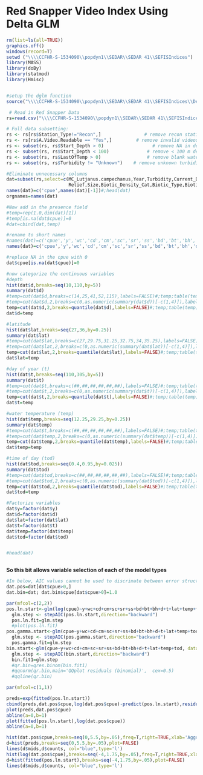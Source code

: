 
Red Snapper Video Index Using Delta GLM
========


```r
rm(list=ls(all=TRUE)) 
graphics.off()
windows(record=T)
setwd ("\\\\CCFHR-S-1534090\\popdyn1\\SEDAR\\SEDAR 41\\SEFISIndices")
library(MASS)
library(doBy)
library(statmod)
library(Hmisc)


#setup the dglm function
source("\\\\CCFHR-S-1534090\\popdyn1\\SEDAR\\SEDAR 41\\SEFISIndices\\DeltaGlm\\DeltaGLM-1-7-2-PBC-LGC.r")


```

```r
 # Read in Red Snapper Data
rs=read.csv("\\\\CCFHR-S-1534090\\popdyn1\\SEDAR\\SEDAR 41\\SEFISIndices\\RedSnapGLMData.csv")#;head(rs);rawdat=rs
```


```r
# Full data subsetting: 
rs <- rs[rs$Station_Type!="Recon",]                # remove recon stations
rs <- rs[rs$A.Video.Readable == "Yes",]         # remove invalid videos
rs <- subset(rs, rs$Start_Depth > 0)                  # remove NA in depth
rs <- subset(rs, rs$Start_Depth < 100)              # remove < 100 m deep
rs <- subset(rs, rs$LastOfTemp > 0)                 # remove blank water temps
rs <- subset(rs, rs$Turbidity != "Unknown")    # remove unknown turbidity values

#Eliminate unnecessary columns
dat=subset(rs,select=c(MC_Lutjanus.campechanus,Year,Turbidity,Current_Direction,Current_Magnitude,Substrate_Cat,
                       Relief,Size,Biotic_Density_Cat,Biotic_Type,Biotic_Height,Start_Depth,Julian,Start_Latitude,LastOfTemp,TOD))
names(dat)=c('cpue',names(dat)[-1])#;head(dat)
orgnames=names(dat)

#Now add in the presence field
#temp=rep(1.0,dim(dat)[1])
#temp[is.na(dat$cpue)]=0
#dat=cbind(dat,temp)

#rename to short names
#names(dat)=c('cpue','y','wc','cd','cm','sc','sr','ss','bd','bt','bh','d','t','lat','temp','tod','pos')#;head(dat)
names(dat)=c('cpue','y','wc','cd','cm','sc','sr','ss','bd','bt','bh','d','t','lat','temp','tod')#;head(dat)

#replace NA in the cpue with 0
dat$cpue[is.na(dat$cpue)]=0

#now categorize the continuous variables
#depth
hist(dat$d,breaks=seq(10,110,by=5))
summary(dat$d)
#temp=cut(dat$d,breaks=c(14,25,41,52,115),labels=FALSE)#;temp;table(temp)
#temp=cut(dat$d,2,breaks=c(0,as.numeric(summary(dat$d))[-c(1,4)]),labels=FALSE);temp;table(temp)
temp=cut(dat$d,2,breaks=quantile(dat$d),labels=FALSE)#;temp;table(temp)
dat$d=temp

#latitude
hist(dat$lat,breaks=seq(27,36,by=0.25))
summary(dat$lat)
#temp=cut(dat$lat,breaks=c(27,29.75,31.25,32.75,34,35.25),labels=FALSE)#;temp;table(temp)
#temp=cut(dat$lat,2,breaks=c(0,as.numeric(summary(dat$lat))[-c(1,4)]),labels=FALSE);temp;table(temp)
temp=cut(dat$lat,2,breaks=quantile(dat$lat),labels=FALSE)#;temp;table(temp)
dat$lat=temp

#day of year (t)
hist(dat$t,breaks=seq(110,305,by=5))
summary(dat$t)
#temp=cut(dat$t,breaks=c(##,##,##,##,##,##),labels=FALSE)#;temp;table(temp)
#temp=cut(dat$t,2,breaks=c(0,as.numeric(summary(dat$t))[-c(1,4)]),labels=FALSE);temp;table(temp)
temp=cut(dat$t,2,breaks=quantile(dat$t),labels=FALSE)#;temp;table(temp)
dat$t=temp

#water temperature (temp)
hist(dat$temp,breaks=seq(12.25,29.25,by=0.25))
summary(dat$temp)
#temp=cut(dat$t,breaks=c(##,##,##,##,##,##),labels=FALSE)#;temp;table(temp)
#temp=cut(dat$temp,2,breaks=c(0,as.numeric(summary(dat$temp))[-c(1,4)]),labels=FALSE);temp;table(temp)
temp=cut(dat$temp,2,breaks=quantile(dat$temp),labels=FALSE)#;temp;table(temp)
dat$temp=temp

#time of day (tod)
hist(dat$tod,breaks=seq(0.4,0.95,by=0.025))
summary(dat$tod)
#temp=cut(dat$tod,breaks=c(##,##,##,##,##,##),labels=FALSE)#;temp;table(temp)
#temp=cut(dat$tod,2,breaks=c(0,as.numeric(summary(dat$tod))[-c(1,4)]),labels=FALSE);temp;table(temp)
temp=cut(dat$tod,2,breaks=quantile(dat$tod),labels=FALSE)#;temp;table(temp)
dat$tod=temp

#Factorize variables
dat$y=factor(dat$y)
dat$d=factor(dat$d)
dat$lat=factor(dat$lat)
dat$t=factor(dat$t)
dat$temp=factor(dat$temp)
dat$tod=factor(dat$tod)


#head(dat)



```

**So this bit allows variable selection of each of the model types**


```r
#In below, AIC values cannot be used to discrimate between error structures, bc R excludes the normalizing constant
dat.pos=dat[dat$cpue>0,]
dat.bin=dat; dat.bin$cpue[dat$cpue>0]=1.0

par(mfcol=c(2,2))
pos.ln.start<-glm(log(cpue)~y+wc+cd+cm+sc+sr+ss+bd+bt+bh+d+t+lat+temp+tod, data=dat.pos, family=gaussian(link="identity"))
  glm.step <- stepAIC(pos.ln.start,direction="backward")
  pos.ln.fit=glm.step
  #plot(pos.ln.fit)
pos.gamma.start<-glm(cpue~y+wc+cd+cm+sc+sr+ss+bd+bt+bh+d+t+lat+temp+tod, data=dat.pos, family=Gamma(link="log"))
  glm.step <- stepAIC(pos.gamma.start,direction="backward")
  pos.gamma.fit=glm.step
bin.start<-glm(cpue~y+wc+cd+cm+sc+sr+ss+bd+bt+bh+d+t+lat+temp+tod, data=dat.bin, family="binomial")
  glm.step <- stepAIC(bin.start,direction="backward")
  bin.fit1=glm.step
  #qr.bin=qres.binom(bin.fit1)
  #qqnorm(qr.bin,main='QQplot residuals (binomial)',  cex=0.5)
  #qqline(qr.bin)

par(mfcol=c(1,1))

preds=exp(fitted(pos.ln.start))
cbind(preds,dat.pos$cpue,log(dat.pos$cpue)-predict(pos.ln.start),residuals(pos.ln.start))
plot(preds,dat.pos$cpue)
abline(a=0,b=1)
plot(fitted(pos.ln.start),log(dat.pos$cpue))
abline(a=0,b=1)

hist(dat.pos$cpue,breaks=seq(0,5.5,by=.05),freq=T,right=TRUE,xlab='Aggregate Fish Counted', main='lognposglm GLM')  
d=hist(preds,breaks=seq(0,5.5,by=.05),plot=FALSE)
lines(d$mids,d$counts, col="blue",type='l')      
hist(log(dat.pos$cpue),breaks=seq(-4,1.75,by=.05),freq=T,right=TRUE,xlab='Aggregate Fish Counted', main='lognposglm GLM')  
d=hist(fitted(pos.ln.start),breaks=seq(-4,1.75,by=.05),plot=FALSE)
lines(d$mids,d$counts, col="blue",type='l')      


```
